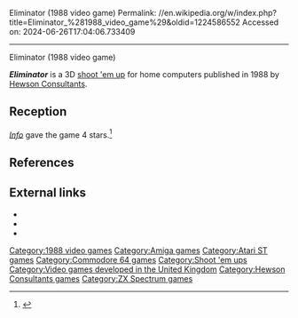 Eliminator (1988 video game)
Permalink: //en.wikipedia.org/w/index.php?title=Eliminator_%281988_video_game%29&oldid=1224586552
Accessed on: 2024-06-26T17:04:06.733409



------
Eliminator (1988 video game)
{{for|the 1981 arcade game|Eliminator (1981 video game)}}
{{more citations needed|date=November 2020}}
{{Short description|1988 shooter video game}}
{{Infobox video game
|title = Eliminator
|image = Eliminator cover.jpg
|caption = Cover artwork by Steve Weston<ref name='gamesmachineastarothcensored'>{{cite magazine |title=Censored!|magazine=The Games Machine|issue=20|publisher=Newsfield|date=July 1989|page=54-56|url=https://spectrumcomputing.co.uk/page.php?issue_id=1808&page=55|access-date=20 September 2023}}</ref>
|developer = Linel
|publisher = [[Hewson Consultants]]
|designer = 
|engine = 
|platforms = [[Amiga]], [[Amstrad CPC]], [[Atari ST]], [[Commodore 64]], [[ZX Spectrum]]
|released = [[1988 in video games|1988]]
|genre = [[Shoot 'em up]]
|modes = 
}}

'''''Eliminator''''' is a 3D [[shoot 'em up]] for home computers published in 1988 by [[Hewson Consultants]].

==Reception==
{{Video game reviews
| award1Pub = ''Your Sinclair''
| award1 = YS Megagame<ref>Game review, Your Sinclair magazine, [[Dennis Publishing]], issue 41, May 1989, page 74</ref>
}}
''[[.info (magazine)|Info]]'' gave the game 4 stars.<ref>{{Cite web|url=http://archive.org/details/info-magazine-29|title=Info Magazine Issue 29|via=Internet Archive}}</ref>

==References==
{{Reflist}}

== External links ==
*{{atarimania|id=9209}}
*{{Lemon Amiga game|id=366}}
* {{WoS game|id=0001600}}

[[Category:1988 video games]]
[[Category:Amiga games]]
[[Category:Atari ST games]]
[[Category:Commodore 64 games]]
[[Category:Shoot 'em ups]]
[[Category:Video games developed in the United Kingdom]]
[[Category:Hewson Consultants games]]
[[Category:ZX Spectrum games]]


{{shmup-videogame-stub}}
